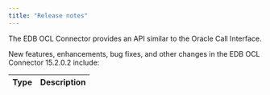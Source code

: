 ```yaml
---
title: "Release notes"
---
```

The EDB OCL Connector provides an API similar to the Oracle Call Interface.

New features, enhancements, bug fixes, and other changes in the EDB OCL Connector 15.2.0.2 include:

| Type        | Description                                              |
| ----------- | -------------------------------------------------------- |
